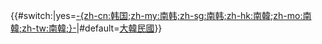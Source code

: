 <span>{{flagdeco|ROK|1949}} {{#switch:{{{short|}}}|yes=[[第三共和國 (大韓民國)|-{zh-cn:韩国;zh-my:南韩;zh-sg:南韩;zh-hk:南韓;zh-mo:南韓;zh-tw:南韓;}-]]|#default=[[第三共和國 (大韓民國)|大韓民國]]}}</span><noinclude>
{{Documentation|Template:KOR-all}}
</noinclude>
